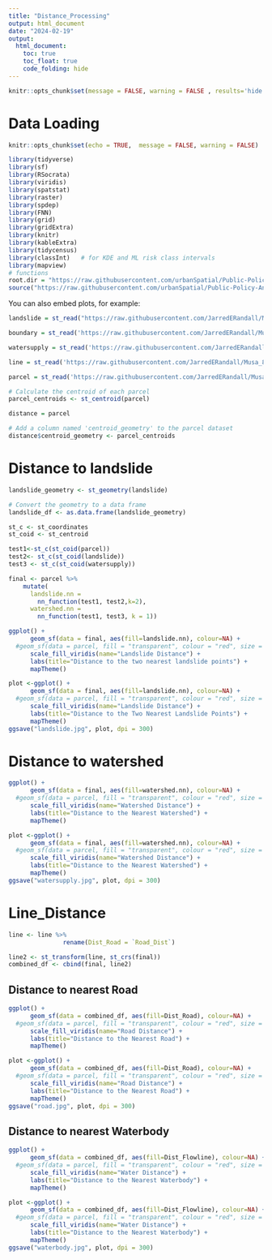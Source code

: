 ```yaml
---
title: "Distance_Processing"
output: html_document
date: "2024-02-19"
output: 
  html_document:
    toc: true
    toc_float: true
    code_folding: hide
---
```


```r
knitr::opts_chunk$set(message = FALSE, warning = FALSE , results='hide')
```

# Data Loading

```r
knitr::opts_chunk$set(echo = TRUE,  message = FALSE, warning = FALSE)

library(tidyverse)
library(sf)
library(RSocrata)
library(viridis)
library(spatstat)
library(raster)
library(spdep)
library(FNN)
library(grid)
library(gridExtra)
library(knitr)
library(kableExtra)
library(tidycensus)
library(classInt)   # for KDE and ML risk class intervals
library(mapview)
# functions
root.dir = "https://raw.githubusercontent.com/urbanSpatial/Public-Policy-Analytics-Landing/master/DATA/"
source("https://raw.githubusercontent.com/urbanSpatial/Public-Policy-Analytics-Landing/master/functions.r")

```

You can also embed plots, for example:
```r
landslide = st_read("https://raw.githubusercontent.com/JarredERandall/Musa_801_Watauga/main/Data/natural/landslide.geojson")

boundary = st_read('https://raw.githubusercontent.com/JarredERandall/Musa_801_Watauga/main/Data/natural/Boundary.geojson')

watersupply = st_read('https://raw.githubusercontent.com/JarredERandall/Musa_801_Watauga/main/Data/natural/water_supply.geojson')
```


```r
line = st_read('https://raw.githubusercontent.com/JarredERandall/Musa_801_Watauga/main/Data/natural/line.geojson')

parcel = st_read('https://raw.githubusercontent.com/JarredERandall/Musa_801_Watauga/main/Data/natural/parcel.geojson')
```

```r
# Calculate the centroid of each parcel
parcel_centroids <- st_centroid(parcel)
```


```r
distance = parcel

# Add a column named 'centroid_geometry' to the parcel dataset
distance$centroid_geometry <- parcel_centroids
```


# Distance to landslide
```r
landslide_geometry <- st_geometry(landslide)

# Convert the geometry to a data frame
landslide_df <- as.data.frame(landslide_geometry)
```

```r
st_c <- st_coordinates
st_coid <- st_centroid

test1<-st_c(st_coid(parcel))
test2<- st_c(st_coid(landslide))
test3 <- st_c(st_coid(watersupply))

final <- parcel %>%
    mutate(
      landslide.nn =
        nn_function(test1, test2,k=2),
      watershed.nn = 
        nn_function(test1, test3, k = 1))
```


```r
ggplot() +
      geom_sf(data = final, aes(fill=landslide.nn), colour=NA) +
  #geom_sf(data = parcel, fill = "transparent", colour = "red", size = 0.005) +  # Adjust the size here
      scale_fill_viridis(name="Landslide Distance") +
      labs(title="Distance to the two nearest landslide points") +
      mapTheme()
```

```r
plot <-ggplot() +
      geom_sf(data = final, aes(fill=landslide.nn), colour=NA) +
  #geom_sf(data = parcel, fill = "transparent", colour = "red", size = 0.005) +  # Adjust the size here
      scale_fill_viridis(name="Landslide Distance") +
      labs(title="Distance to the Two Nearest Landslide Points") +
      mapTheme()
ggsave("landslide.jpg", plot, dpi = 300)
```

# Distance to watershed

```r
ggplot() +
      geom_sf(data = final, aes(fill=watershed.nn), colour=NA) +
  #geom_sf(data = parcel, fill = "transparent", colour = "red", size = 0.005) +  # Adjust the size here
      scale_fill_viridis(name="Watershed Distance") +
      labs(title="Distance to the Nearest Watershed") +
      mapTheme()
```


```r
plot <-ggplot() +
      geom_sf(data = final, aes(fill=watershed.nn), colour=NA) +
  #geom_sf(data = parcel, fill = "transparent", colour = "red", size = 0.005) +  # Adjust the size here
      scale_fill_viridis(name="Watershed Distance") +
      labs(title="Distance to the Nearest Watershed") +
      mapTheme()
ggsave("watersupply.jpg", plot, dpi = 300)

```

# Line_Distance

```r
line <- line %>%
               rename(Dist_Road = `Road_Dist`)
```

```r
line2 <- st_transform(line, st_crs(final))
combined_df <- cbind(final, line2)
```


## Distance to nearest Road
```r
ggplot() +
      geom_sf(data = combined_df, aes(fill=Dist_Road), colour=NA) +
  #geom_sf(data = parcel, fill = "transparent", colour = "red", size = 0.005) +  # Adjust the size here
      scale_fill_viridis(name="Road Distance") +
      labs(title="Distance to the Nearest Road") +
      mapTheme()
```

```r
plot <-ggplot() +
      geom_sf(data = combined_df, aes(fill=Dist_Road), colour=NA) +
  #geom_sf(data = parcel, fill = "transparent", colour = "red", size = 0.005) +  # Adjust the size here
      scale_fill_viridis(name="Road Distance") +
      labs(title="Distance to the Nearest Road") +
      mapTheme()
ggsave("road.jpg", plot, dpi = 300)

```


## Distance to nearest Waterbody

```r
ggplot() +
      geom_sf(data = combined_df, aes(fill=Dist_Flowline), colour=NA) +
  #geom_sf(data = parcel, fill = "transparent", colour = "red", size = 0.005) +  # Adjust the size here
      scale_fill_viridis(name="Water Distance") +
      labs(title="Distance to the Nearest Waterbody") +
      mapTheme()
```

```r
plot <-ggplot() +
      geom_sf(data = combined_df, aes(fill=Dist_Flowline), colour=NA) +
  #geom_sf(data = parcel, fill = "transparent", colour = "red", size = 0.005) +  # Adjust the size here
      scale_fill_viridis(name="Water Distance") +
      labs(title="Distance to the Nearest Waterbody") +
      mapTheme()
ggsave("waterbody.jpg", plot, dpi = 300)

```